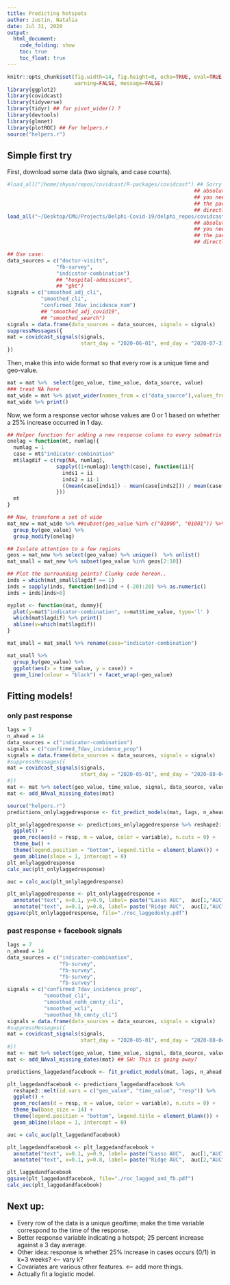 ```yaml
---
title: Predicting hotspots
author: Justin, Natalia 
date: Jul 31, 2020
output:
  html_document:
    code_folding: show
    toc: true
    toc_float: true
---
```


```r
knitr::opts_chunk$set(fig.width=14, fig.height=8, echo=TRUE, eval=TRUE, cache=TRUE,
                      warning=FALSE, message=FALSE)
library(ggplot2)
library(covidcast)
library(tidyverse)
library(tidyr) ## for pivot_wider() ?
library(devtools)
library(glmnet)
library(plotROC) ## For helpers.r
source("helpers.r")
```

## Simple first try

First, download some data (two signals, and case counts).

```r
#load_all("/home/shyun/repos/covidcast/R-packages/covidcast") ## Sorry for the
                                                             ## absolute path,
                                                             ## you need to load
                                                             ## the package
                                                             ## directly
load_all("~/Desktop/CMU/Projects/Delphi-Covid-19/delphi_repos/covidcast/R-packages/covidcast") ## Sorry for the
                                                             ## absolute path,
                                                             ## you need to load
                                                             ## the package
                                                             ## directly

## Use case:
data_sources = c("doctor-visits",
                "fb-survey",
                "indicator-combination")
                ## "hospital-admissions",
                ## "ght")
signals = c("smoothed_adj_cli",
           "smoothed_cli",
           "confirmed_7dav_incidence_num")
           ## "smoothed_adj_covid19",
           ## "smoothed_search")
signals = data.frame(data_sources = data_sources, signals = signals)
suppressMessages({
mat = covidcast_signals(signals,
                        start_day = "2020-06-01", end_day = "2020-07-31")
})
```

Then, make this into wide format so that every row is a unique time and geo-value.

```r
mat = mat %>%  select(geo_value, time_value, data_source, value)
### treat NA here
mat_wide = mat %>% pivot_wider(names_from = c("data_source"),values_from="value")
mat_wide %>% print()
```

Now, we form a response vector whose values are 0 or 1 based on whether a 25% increase occurred in 1 day.

```r
## Helper function for adding a new response column to every submatrix by geo-value.
onelag = function(mt, numlag){
  numlag = 1
  case = mt$"indicator-combination"
  mt$lagdif = c(rep(NA, numlag),
                sapply((1+numlag):length(case), function(ii){
                  inds1 = ii
                  inds2 = ii-1
                  ((mean(case[inds1]) - mean(case[inds2])) / mean(case[inds2]) ) > 1.25
                }))
  mt
}

## Now, transform a set of wide
mat_new = mat_wide %>% ##subset(geo_value %in% c("01000", "01001")) %>% 
  group_by(geo_value) %>%
  group_modify(onelag)

## Isolate attention to a few regions
geos = mat_new %>% select(geo_value) %>% unique()  %>% unlist()
mat_small = mat_new %>% subset(geo_value %in% geos[2:10])

## Plot the surrounding points? Clunky code hereon..
inds = which(mat_small$lagdif == 1)
inds = sapply(inds, function(ind)ind + (-20):20) %>% as.numeric()
inds = inds[inds>0]

myplot <- function(mat, dummy){
  plot(y=mat$"indicator-combination", x=mat$time_value, type='l' )
  which(mat$lagdif) %>% print()
  abline(v=which(mat$lagdif))
}

mat_small = mat_small %>% rename(case="indicator-combination")

mat_small %>%
  group_by(geo_value) %>%
  ggplot(aes(x = time_value, y = case)) +
  geom_line(colour = "black") + facet_wrap(~geo_value)
```


## Fitting models!

### only past response
```r
lags = 7
n_ahead = 14
data_sources = c("indicator-combination")
signals = c("confirmed_7dav_incidence_prop")
signals = data.frame(data_sources = data_sources, signals = signals)
#suppressMessages({
mat = covidcast_signals(signals,
                        start_day = "2020-05-01", end_day = "2020-08-04")
#})
mat <- mat %>% select(geo_value, time_value, signal, data_source, value)
mat <- add_NAval_missing_dates(mat)

source("helpers.r")
predictions_onlylaggedresponse <- fit_predict_models(mat, lags, n_ahead, response = "confirmed_7dav_incidence_prop")

plt_onlylaggedresponse <- predictions_onlylaggedresponse %>% reshape2::melt(id.vars = c("geo_value", "time_value", "resp")) %>% 
  ggplot() + 
  geom_roc(aes(d = resp, m = value, color = variable), n.cuts = 0) + 
  theme_bw() + 
  theme(legend.position = "bottom", legend.title = element_blank()) +
  geom_abline(slope = 1, intercept = 0)
plt_onlylaggedresponse
calc_auc(plt_onlylaggedresponse)

auc = calc_auc(plt_onlylaggedresponse)

plt_onlylaggedresponse <- plt_onlylaggedresponse +
  annotate("text", x=0.1, y=0.9, label= paste("Lasso AUC",  auc[1,"AUC"] %>% round(3))) +
  annotate("text", x=0.1, y=0.8, label= paste("Ridge AUC",  auc[2,"AUC"] %>% round(3)))
ggsave(plt_onlylaggedresponse, file="./roc_laggedonly.pdf")

```

### past response + facebook signals
```r
lags = 7 
n_ahead = 14
data_sources = c("indicator-combination", 
                 "fb-survey", 
                 "fb-survey", 
                 "fb-survey", 
                 "fb-survey")
signals = c("confirmed_7dav_incidence_prop", 
            "smoothed_cli", 
            "smoothed_nohh_cmnty_cli", 
            "smoothed_wcli", 
            "smoothed_hh_cmnty_cli")
signals = data.frame(data_sources = data_sources, signals = signals)
#suppressMessages({
mat = covidcast_signals(signals,
                        start_day = "2020-05-01", end_day = "2020-08-04")
#})
mat <- mat %>% select(geo_value, time_value, signal, data_source, value) 
mat <- add_NAval_missing_dates(mat) ## SH: This is going away?

predictions_laggedandfacebook <- fit_predict_models(mat, lags, n_ahead, "confirmed_7dav_incidence_prop")

plt_laggedandfacebook <- predictions_laggedandfacebook %>%
  reshape2::melt(id.vars = c("geo_value", "time_value", "resp")) %>% 
  ggplot() + 
  geom_roc(aes(d = resp, m = value, color = variable), n.cuts = 0) + 
  theme_bw(base_size = 14) + 
  theme(legend.position = "bottom", legend.title = element_blank()) +
  geom_abline(slope = 1, intercept = 0) 

auc = calc_auc(plt_laggedandfacebook)

plt_laggedandfacebook <- plt_laggedandfacebook +
  annotate("text", x=0.1, y=0.9, label= paste("Lasso AUC",  auc[1,"AUC"] %>% round(3))) +
  annotate("text", x=0.1, y=0.8, label= paste("Ridge AUC",  auc[2,"AUC"] %>% round(3)))

plt_laggedandfacebook
ggsave(plt_laggedandfacebook, file="./roc_lagged_and_fb.pdf")
calc_auc(plt_laggedandfacebook)
```


## Next up:
- Every row of the data is a unique geo/time; make the time variable correspond to the time of the response.
- Better response variable indicating a hotspot; 25 percent increase against a 3 day average.
- Other idea: response is whether 25% increase in cases occurs (0/1) in k=3 weeks? <-- vary k?
- Covariates are various other features. <-- add more things.
- Actually fit a logistic model.
